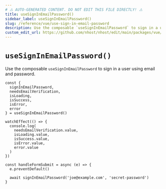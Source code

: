 ```yaml
---
# ⚠️ AUTO-GENERATED CONTENT. DO NOT EDIT THIS FILE DIRECTLY! ⚠️
title: useSignInEmailPassword()
sidebar_label: useSignInEmailPassword()
slug: /reference/vue/use-sign-in-email-password
description: Use the composable `useSignInEmailPassword` to sign in a user using email and password.
custom_edit_url: https://github.com/nhost/nhost/edit/main/packages/vue/src/useSignInEmailPassword.ts#L46
---
```


# `useSignInEmailPassword()`

Use the composable `useSignInEmailPassword` to sign in a user using email and password.

```tsx
const {
  signInEmailPassword,
  needsEmailVerification,
  isLoading,
  isSuccess,
  isError,
  error
} = useSignInEmailPassword()

watchEffect(() => {
  console.log(
    needsEmailVerification.value,
    isLoading.value,
    isSuccess.value,
    isError.value,
    error.value
  )
})

const handleFormSubmit = async (e) => {
  e.preventDefault()

  await signInEmailPassword('joe@example.com', 'secret-password')
}
```
